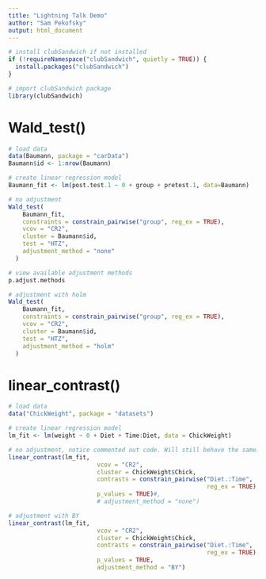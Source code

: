 ---
title: "Lightning Talk Demo"
author: "Sam Pekofsky"
output: html_document
---

```{r}
# install clubSandwich if not installed
if (!requireNamespace("clubSandwich", quietly = TRUE)) {
  install.packages("clubSandwich")
}

# import clubSandwich package
library(clubSandwich)
```

# Wald_test()

```{r}
# load data
data(Baumann, package = "carData")
Baumann$id <- 1:nrow(Baumann)

# create linear regression model
Baumann_fit <- lm(post.test.1 ~ 0 + group + pretest.1, data=Baumann)
```

```{r}
# no adjustment
Wald_test(
    Baumann_fit,
    constraints = constrain_pairwise("group", reg_ex = TRUE),
    vcov = "CR2",
    cluster = Baumann$id,
    test = "HTZ",
    adjustment_method = "none"
  )
```

```{r}
# view available adjustment methods
p.adjust.methods
```

```{r}
# adjustment with holm
Wald_test(
    Baumann_fit,
    constraints = constrain_pairwise("group", reg_ex = TRUE),
    vcov = "CR2",
    cluster = Baumann$id,
    test = "HTZ",
    adjustment_method = "holm"
  )
```

# linear_contrast()

```{r}
# load data
data("ChickWeight", package = "datasets")

# create linear regression model
lm_fit <- lm(weight ~ 0 + Diet + Time:Diet, data = ChickWeight)
```

```{r}
# no adjustment, notice commented out code. Will still behave the same.
linear_contrast(lm_fit,
                         vcov = "CR2",
                         cluster = ChickWeight$Chick,
                         contrasts = constrain_pairwise("Diet.:Time",
                                                        reg_ex = TRUE),
                         p_values = TRUE)#, 
                         # adjustment_method = "none")
```

```{r}
# adjustment with BY
linear_contrast(lm_fit,
                         vcov = "CR2",
                         cluster = ChickWeight$Chick,
                         contrasts = constrain_pairwise("Diet.:Time",
                                                        reg_ex = TRUE),
                         p_values = TRUE, 
                         adjustment_method = "BY")
```
